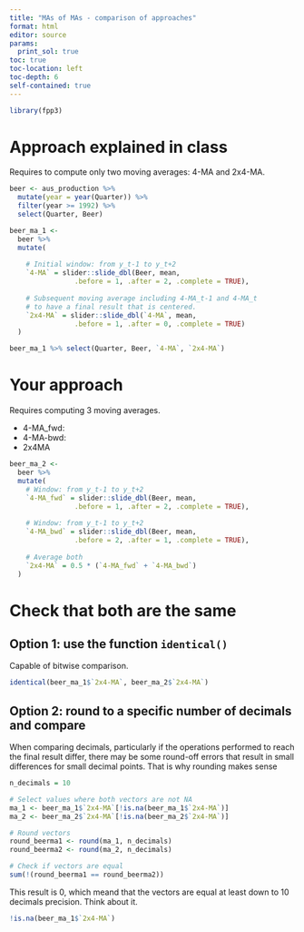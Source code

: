 ---
title: "MAs of MAs - comparison of approaches"
format: html
editor: source
params:
  print_sol: true
toc: true
toc-location: left
toc-depth: 6
self-contained: true
---

```{r}
library(fpp3)
```

# Approach explained in class

Requires to compute only two moving averages: 4-MA and 2x4-MA.

```{r}
beer <- aus_production %>%
  mutate(year = year(Quarter)) %>% 
  filter(year >= 1992) %>%
  select(Quarter, Beer)
```

```{r}
beer_ma_1 <- 
  beer %>%
  mutate(
    
    # Initial window: from y_t-1 to y_t+2
    `4-MA` = slider::slide_dbl(Beer, mean,
                .before = 1, .after = 2, .complete = TRUE),
    
    # Subsequent moving average including 4-MA_t-1 and 4-MA_t
    # to have a final result that is centered.
    `2x4-MA` = slider::slide_dbl(`4-MA`, mean,
                .before = 1, .after = 0, .complete = TRUE)
  )

beer_ma_1 %>% select(Quarter, Beer, `4-MA`, `2x4-MA`)
``` 

# Your approach

Requires computing 3 moving averages.

* 4-MA_fwd:
* 4-MA-bwd:
* 2x4MA

```{r}
beer_ma_2 <-
  beer %>% 
  mutate(
    # Window: from y_t-1 to y_t+2
    `4-MA_fwd` = slider::slide_dbl(Beer, mean,
                .before = 1, .after = 2, .complete = TRUE),
    
    # Window: from y_t-1 to y_t+2
    `4-MA_bwd` = slider::slide_dbl(Beer, mean,
                .before = 2, .after = 1, .complete = TRUE),
    
    # Average both
    `2x4-MA` = 0.5 * (`4-MA_fwd` + `4-MA_bwd`)
  )
```

# Check that both are the same

## Option 1: use the function `identical()`

Capable of bitwise comparison. 

```{r}
identical(beer_ma_1$`2x4-MA`, beer_ma_2$`2x4-MA`)
```

## Option 2: round to a specific number of decimals and compare

When comparing decimals, particularly if the operations performed to reach the final result differ, there may be some round-off errors that result in small differences for small decimal points. That is why rounding makes sense

```{r}
n_decimals = 10

# Select values where both vectors are not NA
ma_1 <- beer_ma_1$`2x4-MA`[!is.na(beer_ma_1$`2x4-MA`)]
ma_2 <- beer_ma_2$`2x4-MA`[!is.na(beer_ma_2$`2x4-MA`)]

# Round vectors
round_beerma1 <- round(ma_1, n_decimals)
round_beerma2 <- round(ma_2, n_decimals)

# Check if vectors are equal
sum(!(round_beerma1 == round_beerma2))
```
This result is 0, which meand that the vectors are equal at least down to 10 decimals precision. Think about it.


```{r}

!is.na(beer_ma_1$`2x4-MA`)
```

